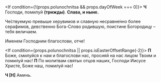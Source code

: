<If condition={!(props.polunochnitsa && props.dayOfWeek === 0)}>
    **Ч** Господи, помилуй **(трижды)**. **Слава, и ныне.**
</If>

Че́ствуемую превыше херувимов и славную несравне́нно более серафимов, девственно Бога-Слово родившую, поистине Богородицу – тебя величаем.

Именем Господним благослови, отче!

<If condition={props.polunochnitsa || props.isEasterOffsetRange(-2)}>
    <Then>**П** Боже, смилуйся к нам и благослови нас, просияй на нас лицом Твоим и помилуй нас!</Then>
    <Else>**П** По молитвам святых отцов наших, Господи Иисусе Христе, Боже наш, помилуй нас!</Else>
</If>

**Ч [Н]** Аминь.
